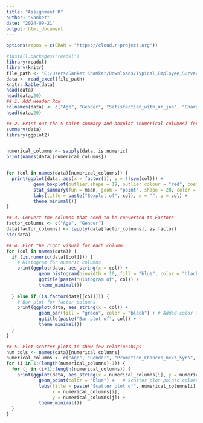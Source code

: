 ---
title: "Assignment R"
author: "Sanket"
date: "2024-09-21"
output: html_document
---

```{r}

options(repos = c(CRAN = "https://cloud.r-project.org"))

#install.packages("readxl")
library(readxl)
library(knitr)
file_path <- "C:/Users/Sanket Khamkar/Downloads/Typical_Employee_Survey_Data.xlsx"
data <- read_excel(file_path)
knitr::kable(data)
head(data)
head(data,20)
## 1. Add Header Row
colnames(data) <- c("Age", "Gender", "Satisfaction_with_ur_job", "Charachtersitic_Important_2_u", "yrs_Worked_together", "Promotion_Chances_next_5yrs", "Decision_Making", "participation_in_budget", "Proud_for_organization", "Will_u_down_for_more_pay", "Relations_with_coworkers_colleagues")
head(data,20)

## 2. Print out the 5-point summary and boxplot (numerical columns) for each column
summary(data)
library(ggplot2)


numerical_columns <- sapply(data, is.numeric)
print(names(data)[numerical_columns])


for (col in names(data)[numerical_columns]) {
  print(ggplot(data, aes(x = factor(1), y = !!sym(col))) +  
          geom_boxplot(outlier.shape = 19, outlier.colour = "red", coef = 1.5) +
          stat_summary(fun = mean, geom = "point", shape = 20, color = "blue", size = 3) +  
          labs(title = paste("Boxplot of", col), x = "", y = col) +
          theme_minimal())
}

## 3. Convert the columns that need to be converted to Factors
factor_columns <- c("Age", "Gender")
data[factor_columns] <- lapply(data[factor_columns], as.factor)
str(data)

## 4. Plot the right visual for each column
for (col in names(data)) {
  if (is.numeric(data[[col]])) {
    # Histogram for numeric columns
    print(ggplot(data, aes_string(x = col)) +
            geom_histogram(binwidth = 10, fill = "blue", color = "black") + # Added color for the outline of bars
            ggtitle(paste("Histogram of", col)) +
            theme_minimal())
    
  } else if (is.factor(data[[col]])) {
    # Bar plot for factor columns
    print(ggplot(data, aes_string(x = col)) +
            geom_bar(fill = "green", color = "black") + # Added color for the outline of bars
            ggtitle(paste("Bar plot of", col)) +
            theme_minimal())
  }
}

## 5. Plot scatter plots to show few relationships
num_cols <- names(data)[numerical_columns]
numerical_columns <- c("Age", "Gender", "Promotion_Chances_next_5yrs", "Will_u_down_for_more_pay", "Decision_Making")
for (i in 1:(length(numerical_columns)-1)) {
  for (j in (i+1):length(numerical_columns)) {
    print(ggplot(data, aes_string(x = numerical_columns[i], y = numerical_columns[j])) +
            geom_point(color = "blue") +   # Scatter plot points colored in blue
            labs(title = paste("Scatter plot of", numerical_columns[i], "vs", numerical_columns[j]),
                 x = numerical_columns[i],
                 y = numerical_columns[j]) +
            theme_minimal())
  }
}
```
